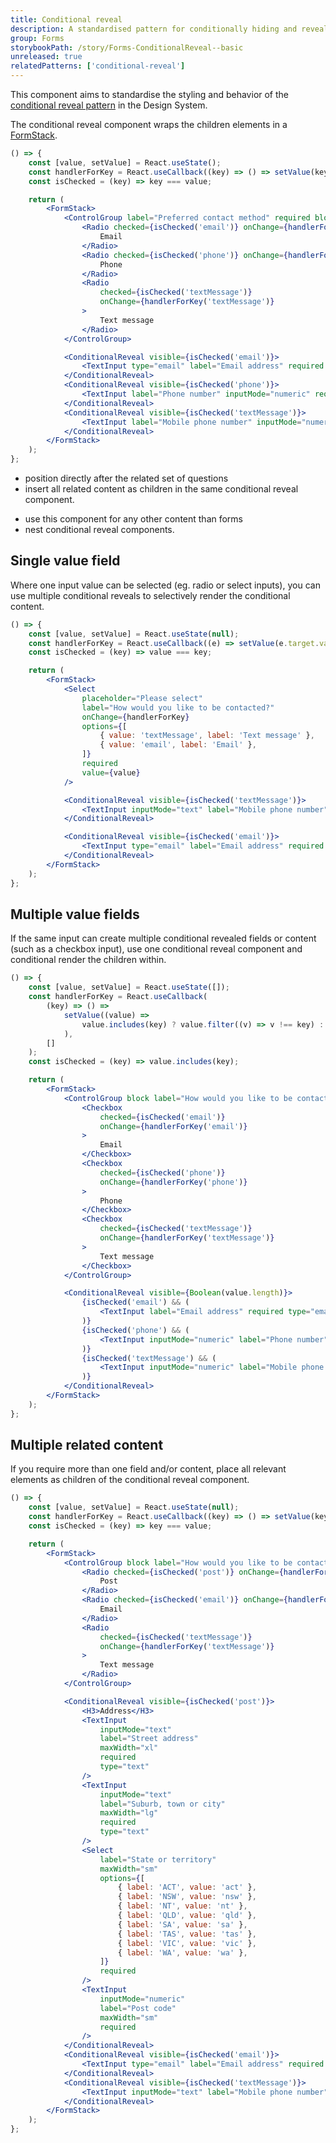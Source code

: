 ```yaml
---
title: Conditional reveal
description: A standardised pattern for conditionally hiding and revealing the amount of content a user views in a form.
group: Forms
storybookPath: /story/Forms-ConditionalReveal--basic
unreleased: true
relatedPatterns: ['conditional-reveal']
---
```


This component aims to standardise the styling and behavior of the [conditional reveal pattern](/patterns/conditional-reveal) in the Design System.

The conditional reveal component wraps the children elements in a [FormStack](/components/form-stack).

```jsx live
() => {
	const [value, setValue] = React.useState();
	const handlerForKey = React.useCallback((key) => () => setValue(key), []);
	const isChecked = (key) => key === value;

	return (
		<FormStack>
			<ControlGroup label="Preferred contact method" required block>
				<Radio checked={isChecked('email')} onChange={handlerForKey('email')}>
					Email
				</Radio>
				<Radio checked={isChecked('phone')} onChange={handlerForKey('phone')}>
					Phone
				</Radio>
				<Radio
					checked={isChecked('textMessage')}
					onChange={handlerForKey('textMessage')}
				>
					Text message
				</Radio>
			</ControlGroup>

			<ConditionalReveal visible={isChecked('email')}>
				<TextInput type="email" label="Email address" required />
			</ConditionalReveal>
			<ConditionalReveal visible={isChecked('phone')}>
				<TextInput label="Phone number" inputMode="numeric" required />
			</ConditionalReveal>
			<ConditionalReveal visible={isChecked('textMessage')}>
				<TextInput label="Mobile phone number" inputMode="numeric" required />
			</ConditionalReveal>
		</FormStack>
	);
};
```

<DoHeading />

- position directly after the related set of questions
- insert all related content as children in the same conditional reveal component.

<DontHeading />

- use this component for any other content than forms
- nest conditional reveal components.

## Single value field

Where one input value can be selected (eg. radio or select inputs), you can use multiple conditional reveals to selectively render the conditional content.

```jsx live
() => {
	const [value, setValue] = React.useState(null);
	const handlerForKey = React.useCallback((e) => setValue(e.target.value), []);
	const isChecked = (key) => value === key;

	return (
		<FormStack>
			<Select
				placeholder="Please select"
				label="How would you like to be contacted?"
				onChange={handlerForKey}
				options={[
					{ value: 'textMessage', label: 'Text message' },
					{ value: 'email', label: 'Email' },
				]}
				required
				value={value}
			/>

			<ConditionalReveal visible={isChecked('textMessage')}>
				<TextInput inputMode="text" label="Mobile phone number" required />
			</ConditionalReveal>

			<ConditionalReveal visible={isChecked('email')}>
				<TextInput type="email" label="Email address" required />
			</ConditionalReveal>
		</FormStack>
	);
};
```

## Multiple value fields

If the same input can create multiple conditional revealed fields or content (such as a checkbox input), use one conditional reveal component and conditional render the children within.

```jsx live
() => {
	const [value, setValue] = React.useState([]);
	const handlerForKey = React.useCallback(
		(key) => () =>
			setValue((value) =>
				value.includes(key) ? value.filter((v) => v !== key) : [...value, key]
			),
		[]
	);
	const isChecked = (key) => value.includes(key);

	return (
		<FormStack>
			<ControlGroup block label="How would you like to be contacted?" required>
				<Checkbox
					checked={isChecked('email')}
					onChange={handlerForKey('email')}
				>
					Email
				</Checkbox>
				<Checkbox
					checked={isChecked('phone')}
					onChange={handlerForKey('phone')}
				>
					Phone
				</Checkbox>
				<Checkbox
					checked={isChecked('textMessage')}
					onChange={handlerForKey('textMessage')}
				>
					Text message
				</Checkbox>
			</ControlGroup>

			<ConditionalReveal visible={Boolean(value.length)}>
				{isChecked('email') && (
					<TextInput label="Email address" required type="email" />
				)}
				{isChecked('phone') && (
					<TextInput inputMode="numeric" label="Phone number" required />
				)}
				{isChecked('textMessage') && (
					<TextInput inputMode="numeric" label="Mobile phone number" required />
				)}
			</ConditionalReveal>
		</FormStack>
	);
};
```

## Multiple related content

If you require more than one field and/or content, place all relevant elements as children of the conditional reveal component.

```jsx live
() => {
	const [value, setValue] = React.useState(null);
	const handlerForKey = React.useCallback((key) => () => setValue(key), []);
	const isChecked = (key) => key === value;

	return (
		<FormStack>
			<ControlGroup block label="How would you like to be contacted?" required>
				<Radio checked={isChecked('post')} onChange={handlerForKey('post')}>
					Post
				</Radio>
				<Radio checked={isChecked('email')} onChange={handlerForKey('email')}>
					Email
				</Radio>
				<Radio
					checked={isChecked('textMessage')}
					onChange={handlerForKey('textMessage')}
				>
					Text message
				</Radio>
			</ControlGroup>

			<ConditionalReveal visible={isChecked('post')}>
				<H3>Address</H3>
				<TextInput
					inputMode="text"
					label="Street address"
					maxWidth="xl"
					required
					type="text"
				/>
				<TextInput
					inputMode="text"
					label="Suburb, town or city"
					maxWidth="lg"
					required
					type="text"
				/>
				<Select
					label="State or territory"
					maxWidth="sm"
					options={[
						{ label: 'ACT', value: 'act' },
						{ label: 'NSW', value: 'nsw' },
						{ label: 'NT', value: 'nt' },
						{ label: 'QLD', value: 'qld' },
						{ label: 'SA', value: 'sa' },
						{ label: 'TAS', value: 'tas' },
						{ label: 'VIC', value: 'vic' },
						{ label: 'WA', value: 'wa' },
					]}
					required
				/>
				<TextInput
					inputMode="numeric"
					label="Post code"
					maxWidth="sm"
					required
				/>
			</ConditionalReveal>
			<ConditionalReveal visible={isChecked('email')}>
				<TextInput type="email" label="Email address" required />
			</ConditionalReveal>
			<ConditionalReveal visible={isChecked('textMessage')}>
				<TextInput inputMode="text" label="Mobile phone number" required />
			</ConditionalReveal>
		</FormStack>
	);
};
```
